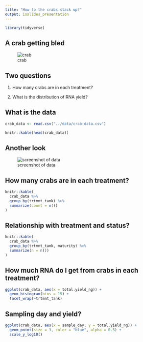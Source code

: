 ```yaml
---
title: "How to the crabs stack up?"
output: ioslides_presentation
---
```


```r
library(tidyverse)
```


## A crab getting bled

![crab](https://bittercrab.files.wordpress.com/2018/03/swabcrab.jpg?w=204)

## Two questions 


1) How many crabs are in each treatment?

2) What is the distribution of RNA yield?

## What is the data

```r
crab_data <- read.csv("../data/crab-data.csv")

knitr::kable(head(crab_data))
```


## Another look  

![screenshot of data](http://gannet.fish.washington.edu/seashell/snaps/Steven-crabcrab-data.csv_at_main__course-fish274-2021Steven-crab_2021-12-02_09-13-15.png)


## How many crabs are in each treatment?

```r
knitr::kable(
  crab_data %>%
  group_by(trtmnt_tank) %>%
  summarize(count = n())
)
```



## Relationship  with treatment and status?


```r
knitr::kable(
  crab_data %>%
  group_by(trtmnt_tank, maturity) %>%
  summarize(n = n())
)
```



## How much RNA do I get from crabs in each treatment?

```r
ggplot(crab_data, aes(x = total.yield_ng)) +
  geom_histogram(bins = 15) +
  facet_wrap(~trtmnt_tank)
```


## Sampling day and yield?


```r
ggplot(crab_data, aes(x = sample_day, y = total.yield_ng)) +
  geom_point(size = 3, color = "blue", alpha = 0.5) +
  scale_y_log10()
```